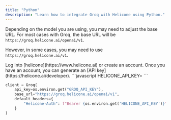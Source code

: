 ```yaml
---
title: "Python"
description: "Learn how to integrate Groq with Helicone using Python."
---
```


<Note>

Depending on the model you are using, you may need to adjust the base URL.
For most cases with Groq, the base URL will be `https://groq.helicone.ai/openai/v1`.

However, in some cases, you may need to use `https://groq.helicone.ai/v1`.

</Note>

<Steps>
  <Step title="Create an account + Generate an API Key">
    Log into [helicone](https://www.helicone.ai) or create an account. Once you have an account, you
    can generate an [API key](https://helicone.ai/developer).
  </Step>
  <Step title="Set HELICONE_API_KEY as an environment variable">
```javascript
HELICONE_API_KEY=<your API key>
```
  </Step>
  <Step title="Modify the base path and add a Helicone-Auth header">
<CodeGroup>

```Python Groq SDK
client = Groq(
    api_key=os.environ.get("GROQ_API_KEY"),
    base_url="https://groq.helicone.ai/openai/v1",
    default_headers={
        "Helicone-Auth": f"Bearer {os.environ.get('HELICONE_API_KEY')}",
    }
)
```

</CodeGroup>

  </Step>
</Steps>
